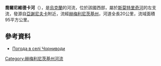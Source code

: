 {{no footnotes|time=2015-10-05T07:25:49+00:00}}
'''喬爾尼維德卡河'''（{{lang-uk|Чорнивідка}}），是[[烏克蘭|烏克蘭]]的河流，位於該國西部，屬於[[斯莫特里奇河|斯莫特里奇河]]的左支流，發源自[[亞謝尼夫卡|亞謝尼夫卡]]附近，流經[[赫梅利尼茨基州|赫梅利尼茨基州]]，河道全長20公里，流域面積95平方公里。

==參考資料==
* [http://weather.in.ua/ua/hmel'nickaja/28489 Погода в селі Чорниводи]{{Wayback|url=http://weather.in.ua/ua/hmel'nickaja/28489 |date=20160305071121 }}

{{DEFAULTSORT:Чорнивідка}}
[[Category:赫梅利尼茨基州河流|Category:赫梅利尼茨基州河流]]


{{Ukraine-river-stub}}